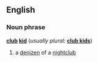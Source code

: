 ==English==

===Noun phrase===
'''[[club]] [[kid]]'''  (''usually plural:'' '''[[club kids]]''')
# a [[denizen]] of a [[nightclub]]